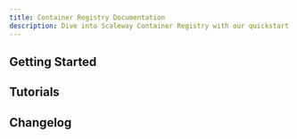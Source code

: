 ```yaml
---
title: Container Registry Documentation
description: Dive into Scaleway Container Registry with our quickstart guides, how-tos, tutorials and more.
---
```


<ProductHeader
   productName="Container Registry"
   productLogo="containerRegistry"
   description="Container Registry is a fully-managed mutualized container registry designed to facilitate the storage, management, and deployment of container images."
   url="/container-registry/quickstart/"
   label="Container Registry Quickstart"
/>

## Getting Started

<Grid>
    <SummaryCard
        title="Quickstart"
        icon="rocket"
        description="Learn how to create a Container Registry namespace and more, in a few steps."
        label="View Quickstart"
        url="/container-registry/quickstart/"
    />
    <SummaryCard
        title="Concepts"
        icon="info"
        description="Core concepts that give you a better understanding of Container Registry."
        label="View Concepts"
        url="/container-registry/concepts/"
    />
    <SummaryCard
        title="How-Tos"
        icon="help-circle-outline"
        description="Learn how to use Container Registry via the Scaleway console."
        label="View How-Tos"
        url="/container-registry/how-to/"
    />
</Grid>


## Tutorials

<Grid>
    <Card
        title="How to use Scaleway Container Registry with GitHub Actions"
        url="/tutorials/use-container-registry-github-actions/"
        label="Read more"
    />
    <Card
        title="Deploying a Software as-a-Service application with Scaleway"
        url="/tutorials/deploy-saas-application/"
        label="Read more"
    />
    <Card
        title="Deploying Umami web analytics on Serverless Containers"
        url="/tutorials/deploy-umami-on-serverless-containers/"
        label="Read more"
    />
    <Card
        title="Deploying Laravel 10.x on Serverless Containers"
        url="/tutorials/deploy-laravel-on-serverless-containers/"
        label="Read more"
    />
</Grid>

<ClickableBanner
    productLogo="cli"
    title="Container Registry API"
    description="Manage your Container Registry namespaces and images using the Scaleway API."
    url="https://www.scaleway.com/en/developers/api/registry/"
    label="Go to Container Registry API"
/>

## Changelog

<ChangelogList
    productName="container-registry"
    numberOfChanges={3}
/>

